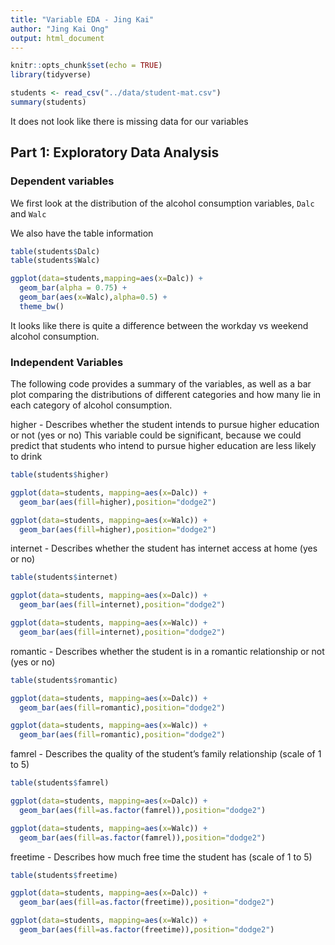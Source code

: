 ```yaml
---
title: "Variable EDA - Jing Kai"
author: "Jing Kai Ong"
output: html_document
---
```


```r
knitr::opts_chunk$set(echo = TRUE)
library(tidyverse)
```

```r
students <- read_csv("../data/student-mat.csv")
summary(students)
```

It does not look like there is missing data for our variables

## Part 1: Exploratory Data Analysis

### Dependent variables

We first look at the distribution of the alcohol consumption variables, `Dalc` and `Walc`

We also have the table information

```r

table(students$Dalc)
table(students$Walc)

ggplot(data=students,mapping=aes(x=Dalc)) +
  geom_bar(alpha = 0.75) +
  geom_bar(aes(x=Walc),alpha=0.5) +
  theme_bw()
```

It looks like there is quite a difference between the workday vs weekend alcohol consumption.

### Independent Variables

The following code provides a summary of the variables, as well as a bar plot comparing the distributions of different categories and how many lie in each category of alcohol consumption.


higher - Describes whether the student intends to pursue higher education or not (yes or no)
This variable could be significant, because we could predict that students who intend to pursue higher education are less likely to drink

```r
table(students$higher)

ggplot(data=students, mapping=aes(x=Dalc)) +
  geom_bar(aes(fill=higher),position="dodge2")

ggplot(data=students, mapping=aes(x=Walc)) +
  geom_bar(aes(fill=higher),position="dodge2")
```

internet - Describes whether the student has internet access at home (yes or no)

```r
table(students$internet)

ggplot(data=students, mapping=aes(x=Dalc)) +
  geom_bar(aes(fill=internet),position="dodge2")

ggplot(data=students, mapping=aes(x=Walc)) +
  geom_bar(aes(fill=internet),position="dodge2")

```

romantic - Describes whether the student is in a romantic relationship or not (yes or no)

```r
table(students$romantic)

ggplot(data=students, mapping=aes(x=Dalc)) +
  geom_bar(aes(fill=romantic),position="dodge2")

ggplot(data=students, mapping=aes(x=Walc)) +
  geom_bar(aes(fill=romantic),position="dodge2")
```

famrel - Describes the quality of the student's family relationship (scale of 1 to 5)

```r
table(students$famrel)

ggplot(data=students, mapping=aes(x=Dalc)) +
  geom_bar(aes(fill=as.factor(famrel)),position="dodge2")

ggplot(data=students, mapping=aes(x=Walc)) +
  geom_bar(aes(fill=as.factor(famrel)),position="dodge2")
```

freetime - Describes how much free time the student has (scale of 1 to 5)
```r
table(students$freetime)

ggplot(data=students, mapping=aes(x=Dalc)) +
  geom_bar(aes(fill=as.factor(freetime)),position="dodge2")

ggplot(data=students, mapping=aes(x=Walc)) +
  geom_bar(aes(fill=as.factor(freetime)),position="dodge2")

```


